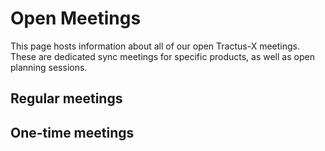 
# Open Meetings

This page hosts information about all of our open Tractus-X meetings.
These are dedicated sync meetings for specific products, as well as open planning sessions.

## Regular meetings

<MeetingInfo title="Office Hour"
             schedule="Every Friday effective 16. Feb 2024 until 31. Dec 2024 from 01:05 pm to 02:00 pm CET"
             description="Open hour meeting for all interests. The goal of the meeting is to inform and share information about different topics."
             contact="stephan.bauer@catena-x.net"
             sessionLink="https://teams.microsoft.com/l/meetup-join/19%3ameeting_MDFiNDJjMmQtNjFkYi00ODdjLTk2NDgtZGMwNTRmYzg3NzM0%40thread.v2/0?context=%7b%22Tid%22%3a%221ad22c6d-2f08-4f05-a0ba-e17f6ce88380%22%2c%22Oid%22%3a%22a8b7a5ee-66ff-4695-afa2-08f893d8aaf6%22%7d"
             meetingLink="/meetings/office-hour.ics"
/>

<MeetingInfo title="NewJoiner - Office Hour"
             schedule="Every second Friday of the month effective 8. Mar 2024 until 31. Dec 2024 from 02:05 pm to 03:00 pm CET"
             description="Open hour meeting for all new joiner. The goal of the meeting is to provide an easy entry on all topics. The meeting will only take place if specific questions have been submitted. Please reach out in the first place to Stephan Bauer"
             contact="stephan.bauer@catena-x.net"
             sessionLink="https://teams.microsoft.com/l/meetup-join/19%3ameeting_ZjAzYzVjZGEtZjEwNC00NDI5LWEwODEtN2RhNmI0NDEzNTI2%40thread.v2/0?context=%7b%22Tid%22%3a%221ad22c6d-2f08-4f05-a0ba-e17f6ce88380%22%2c%22Oid%22%3a%22a8b7a5ee-66ff-4695-afa2-08f893d8aaf6%22%7d"
             meetingLink="/meetings/newjoiner-office-hour.ics"
/>

<MeetingInfo title="Committer Meeting"
             schedule="Eevery 2 weeks on Friday effective 16. Feb 2024 until 31. Dec 2024 from 02:05 pm to 03:00 pm CET"
             description="Open hour meeting for Eclipse Tractus-X committers. The goal of the meeting is to discuss and share specific committer tasks/responsibilities."
             contact="stephan.bauer@catena-x.net"
             sessionLink="https://teams.microsoft.com/l/meetup-join/19%3ameeting_ZjlmNTc5MjMtN2Y2YS00YjliLTg3NTItNWE1MmMzMWUzNmYw%40thread.v2/0?context=%7b%22Tid%22%3a%221ad22c6d-2f08-4f05-a0ba-e17f6ce88380%22%2c%22Oid%22%3a%22a8b7a5ee-66ff-4695-afa2-08f893d8aaf6%22%7d"
             meetingLink="/meetings/committer-office-hour.ics"
/>

<MeetingInfo title="Security - Office Hour"
             schedule="Every 2 weeks on Thursday effective 15. Feb 2024 until 31. Dec 2024 from 08:35 am to 09:30 am CET"
             description="Open hour meeting, hosted by the [sig-security](https://github.com/eclipse-tractusx/sig-security?tab=readme-ov-file#readme) team. The goal of the meeting is to follow-up on security incidents, request review and assignments, and progress through security tools and procedures."
             contact="rohan.krishnamurthy@zf.com"
             sessionLink="https://teams.microsoft.com/l/meetup-join/19%3ameeting_MzYzMzVhODMtYWQyOC00NWVlLWEyMjMtNjVlZmY2NTlkNTdk%40thread.v2/0?context=%7b%22Tid%22%3a%221ad22c6d-2f08-4f05-a0ba-e17f6ce88380%22%2c%22Oid%22%3a%22a8b7a5ee-66ff-4695-afa2-08f893d8aaf6%22%7d"
             meetingLink="/meetings/security-office-hour.ics"
/>

<MeetingInfo title="[TRACE-X] Trace-X Open Meeting"
             schedule="Thursday effective 22. Feb 2024 from 02:05 pm to 03:00 pm CET"
             description="Coordination of feature development & concepts. For further information, please contact Martin Kanal or have a look into the downloadable ics file."
             contact="martin.kanal@doubleslash.de"
             sessionLink="https://teams.microsoft.com/l/meetup-join/19%3ameeting_MTEyNTAyNTYtY2VkOC00ZDdjLTk0NTItNWViYTJmNmJmOTlh%40thread.v2/0?context=%7b%22Tid%22%3a%2226f86412-f875-4281-b566-fe6fe385e17c%22%2c%22Oid%22%3a%22db3ba521-7335-4e4f-b672-fc9f7c3f5536%22%7d"
             meetingLink="/meetings/coordination-feature-development-trace-x.ics"
/>

<MeetingInfo title="[TRACE-X] Trace-X Open Meeting"
             schedule="Every Thursday effective 8. Feb 2024 until 20. Jun 2024 (except 22. Feb 2024) from 02:05 pm to 02:45 pm CET"
             description="Coordination of feature development & concepts. For further information, please contact Martin Kanal or have a look into the downloadable ics file."
             contact="martin.kanal@doubleslash.de"
             sessionLink="https://teams.microsoft.com/l/meetup-join/19%3ameeting_MTEyNTAyNTYtY2VkOC00ZDdjLTk0NTItNWViYTJmNmJmOTlh%40thread.v2/0?context=%7b%22Tid%22%3a%2226f86412-f875-4281-b566-fe6fe385e17c%22%2c%22Oid%22%3a%22db3ba521-7335-4e4f-b672-fc9f7c3f5536%22%7d"
             meetingLink="/meetings/coordination-feature-development-trace-x.ics"
/>

<MeetingInfo title="Tractus-X community call"
             schedule="Every Friday 1pm CET"
             description="Formerly known as the 'Office Hour', hosted by the System Team of the Catena-X Consortium, the Tractus-X is the open
replacement meeting for everyone interested in general and overarching topics regarding Eclipse Tractus-X"
             contact="devsecops@catena-x.net"
/>

## One-time meetings

<MeetingInfo title="[C-X] Alignment & Open Planning Trace-X (Follow-up)"
             schedule="Monday, 22. January 2024 from 03:30 pm to 04:00 pm CET"
             description="Open Planning (follow up for Trace-X features), planned for release 24.05"
             contact="martin.kanal@doubleslash.de"
             sessionLink="https://teams.microsoft.com/l/meetup-join/19%3ameeting_NTA2NTRhNjAtYzMyYi00OTBkLWIxYTUtM2FhNjgzOGU2ZjBk%40thread.v2/0?context=%7b%22Tid%22%3a%2226f86412-f875-4281-b566-fe6fe385e17c%22%2c%22Oid%22%3a%22db3ba521-7335-4e4f-b672-fc9f7c3f5536%22%7d"
             meetingLink="/meetings/alignment-and-planning-trace-x.ics"
/>

<MeetingInfo title="Tractus-X Open Planning R24.05"
             schedule="Wednesday, 17. January 2024, 9.30 pm until 16.30 pm CET"
             description="Open Planning, hosted by the Network Service Committee of the Catena-X association. The goal for this meeting is the planning of the features for the next Tractus-X release"
             contact="stephan.bauer@catena-x.net"
/>


